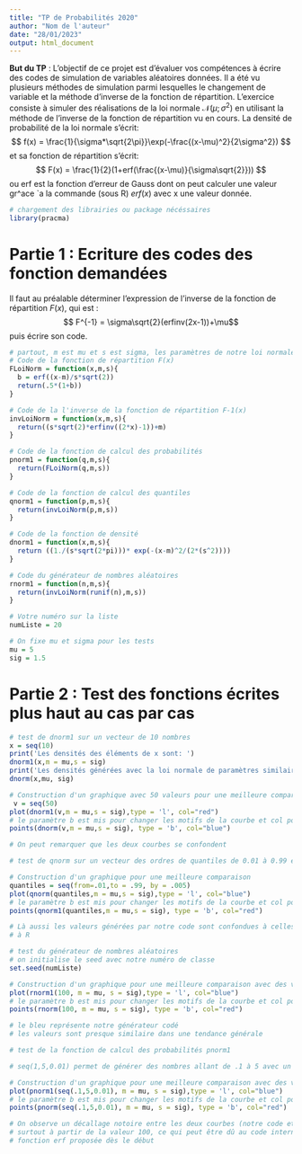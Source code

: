 ```yaml
---
title: "TP de Probabilités 2020"
author: "Nom de l'auteur"
date: "28/01/2023"
output: html_document
---
```


**But du TP** : L’objectif de ce projet est d’évaluer vos compétences à écrire des codes de simulation de variables aléatoires données. Il a été vu plusieurs méthodes de simulation parmi lesquelles le changement de variable et la méthode d’inverse de la fonction de répartition.
L’exercice consiste à simuler des réalisations de la loi normale $\mathcal{N} (\mu; \sigma^2)$ en utilisant la méthode de l’inverse de la fonction de répartition vu en cours. La densité de probabilité de la loi normale s'écrit:
$$ f(x) = \frac{1}{\sigma*\sqrt{2\pi}}\exp(-\frac{(x-\mu)^2}{2\sigma^2}) $$
et sa fonction de répartition s'écrit:
$$ F(x) = \frac{1}{2}(1+erf(\frac{(x-\mu)}{\sigma\sqrt{2}})) $$
ou erf est la fonction d’erreur de Gauss dont on peut calculer une valeur gr^ace `a la commande (sous R) $erf(x)$ avec x une valeur donnée.
```r
# chargement des librairies ou package nécéssaires
library(pracma)
```


# Partie 1 : Ecriture des codes des fonction demandées
Il faut au préalable déterminer l'expression de l'inverse de la fonction de répartition $F(x)$, qui est : 
$$ F^{-1} =  \sigma\sqrt{2}(erfinv(2x-1))+\mu$$
puis écrire son code.
```r
# partout, m est mu et s est sigma, les paramètres de notre loi normale
# Code de la fonction de répartition F(x)
FLoiNorm = function(x,m,s){
  b = erf((x-m)/s*sqrt(2))
  return(.5*(1+b))
}

# Code de la l'inverse de la fonction de répartition F-1(x)
invLoiNorm = function(x,m,s){
  return((s*sqrt(2)*erfinv((2*x)-1))+m)
}

# Code de la fonction de calcul des probabilités
pnorm1 = function(q,m,s){
  return(FLoiNorm(q,m,s))
}

# Code de la fonction de calcul des quantiles
qnorm1 = function(p,m,s){
  return(invLoiNorm(p,m,s))
}

# Code de la fonction de densité
dnorm1 = function(x,m,s){
  return ((1./(s*sqrt(2*pi)))* exp(-(x-m)^2/(2*(s^2))))
}

# Code du générateur de nombres aléatoires
rnorm1 = function(n,m,s){
  return(invLoiNorm(runif(n),m,s))
}

# Votre numéro sur la liste
numListe = 20

# On fixe mu et sigma pour les tests
mu = 5
sig = 1.5
```


# Partie 2 : Test des fonctions écrites plus haut au cas par cas
```r
# test de dnorm1 sur un vecteur de 10 nombres
x = seq(10)
print('Les densités des éléments de x sont: ')
dnorm1(x,m = mu,s = sig)
print('Les densités générées avec la loi normale de paramètres similaires sont : ')
dnorm(x,mu, sig)

# Construction d'un graphique avec 50 valeurs pour une meilleure comparaison
 v = seq(50)
plot(dnorm1(v,m = mu,s = sig),type = 'l', col="red")
# le paramètre b est mis pour changer les motifs de la courbe et col pour la couleur
points(dnorm(v,m = mu,s = sig), type = 'b', col="blue")

# On peut remarquer que les deux courbes se confondent
```

```r
# test de qnorm sur un vecteur des ordres de quantiles de 0.01 à 0.99 et un pas de 0.05

# Construction d'un graphique pour une meilleure comparaison
quantiles = seq(from=.01,to = .99, by = .005)
plot(qnorm(quantiles,m = mu,s = sig),type = 'l', col="blue")
# le paramètre b est mis pour changer les motifs de la courbe et col pour la couleur
points(qnorm1(quantiles,m = mu,s = sig), type = 'b', col="red")

# Là aussi les valeurs générées par notre code sont confondues à celles la loi normale interne
# à R
```

```r
# test du générateur de nombres aléatoires
# on initialise le seed avec notre numéro de classe
set.seed(numListe)

# Construction d'un graphique pour une meilleure comparaison avec des valeurs générées
plot(rnorm1(100, m = mu, s = sig),type = 'l', col="blue")
# le paramètre b est mis pour changer les motifs de la courbe et col pour la couleur
points(rnorm(100, m = mu, s = sig), type = 'b', col="red")

# le bleu représente notre générateur codé
# les valeurs sont presque similaire dans une tendance générale
```
```r
# test de la fonction de calcul des probabilités pnorm1

# seq(1,5,0.01) permet de générer des nombres allant de .1 à 5 avec un pas de .01 

# Construction d'un graphique pour une meilleure comparaison avec des valeurs générées
plot(pnorm1(seq(.1,5,0.01), m = mu, s = sig),type = 'l', col="blue")
# le paramètre b est mis pour changer les motifs de la courbe et col pour la couleur
points(pnorm(seq(.1,5,0.01), m = mu, s = sig), type = 'b', col="red")

# On observe un décallage notoire entre les deux courbes (notre code et pnorm de R) 
# surtout à partir de la valeur 100, ce qui peut être dû au code interne de la 
# fonction erf proposée dès le début
```




